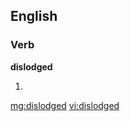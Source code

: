 ==English==

===Verb===
'''dislodged'''

# {{past of|[[dislodge]]}}

[[mg:dislodged]]
[[vi:dislodged]]